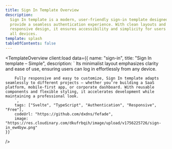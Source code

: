 ```yaml
---
title: Sign In Template Overview
description:
  Sign In template is a modern, user-friendly sign-in template designed to
  provide a seamless authentication experience. With clean layouts and
  responsive design, it ensures accessibility and simplicity for users across
  all devices.
template: splash
tableOfContents: false
---
```



<TemplateOverview 
    client:load
    data={{ 
        name: "sign-in",
        title: "Sign In template – Simple",
        description: `
        Its minimalist layout emphasizes clarity and ease of use, ensuring users can log in effortlessly from any device.

        Fully responsive and easy to customize, Sign In template adapts seamlessly to different projects — whether you’re building a SaaS platform, mobile-first app, or corporate dashboard. With reusable components and flexible styling, it accelerates development while maintaining a professional look.
        `,
        tags: ["Svelte", "TypeScript", "Authentication", "Responsive", "Free"],
        codeUrl: "https://github.com/dxdns/fefade",
        image: "https://res.cloudinary.com/dkufrbqih/image/upload/v1756225726/sign-in_ew4byw.png"
    }}

/>
